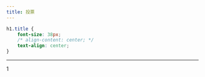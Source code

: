 ```yaml
---
title: 投票
---
```

```css
h1.title {
    font-size: 38px;
    /* align-content: center; */
    text-align: center;
}
```
___

<body>
1
</body>
